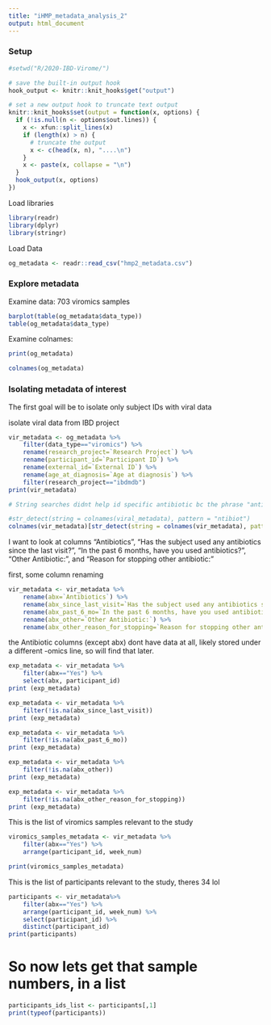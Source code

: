 ```yaml
---
title: "iHMP_metadata_analysis_2"
output: html_document
---
```


### Setup

```r
#setwd("R/2020-IBD-Virome/")
```

```r
# save the built-in output hook
hook_output <- knitr::knit_hooks$get("output")

# set a new output hook to truncate text output
knitr::knit_hooks$set(output = function(x, options) {
  if (!is.null(n <- options$out.lines)) {
    x <- xfun::split_lines(x)
    if (length(x) > n) {
      # truncate the output
      x <- c(head(x, n), "....\n")
    }
    x <- paste(x, collapse = "\n")
  }
  hook_output(x, options)
})
```


Load libraries
```r
library(readr)
library(dplyr)
library(stringr)
```

Load Data
```r
og_metadata <- readr::read_csv("hmp2_metadata.csv")
```

### Explore metadata
Examine data:
703 viromics samples
```r
barplot(table(og_metadata$data_type))
table(og_metadata$data_type)
```

Examine colnames:
```r
print(og_metadata)
```
```r
colnames(og_metadata)
```

### Isolating metadata of interest
The first goal will be to isolate only subject IDs with viral data

isolate viral data from IBD project

```r
vir_metadata <- og_metadata %>%
    filter(data_type=="viromics") %>%
    rename(research_project=`Research Project`) %>%
    rename(participant_id=`Participant ID`) %>%
    rename(external_id=`External ID`) %>%
    rename(age_at_diagnosis=`Age at diagnosis`) %>%
    filter(research_project=="ibdmdb")
print(vir_metadata)
```


```r
# String searches didnt help id specific antibiotic bc the phrase "antibiotic" is not present in the table, just the whole names of the antibiotic. but it did help id relevant columns

#str_detect(string = colnames(viral_metadata), pattern = "ntibiot")
colnames(vir_metadata)[str_detect(string = colnames(vir_metadata), pattern = "ntibiot")]

```

I want to look at columns "Antibiotics", "Has the subject used any antibiotics since the last visit?", "In the past 6 months, have you used antibiotics?", "Other Antibiotic:", and "Reason for stopping other antibiotic:"

first, some column renaming
```r
vir_metadata <- vir_metadata %>%
    rename(abx=`Antibiotics`) %>%
    rename(abx_since_last_visit=`Has the subject used any antibiotics since the last visit?`) %>%
    rename(abx_past_6_mo=`In the past 6 months, have you used antibiotics?`) %>%
    rename(abx_other=`Other Antibiotic:`) %>%
    rename(abx_other_reason_for_stopping=`Reason for stopping other antibiotic:`)

```

the Antibiotic columns (except abx) dont have data at all, likely stored under a different -omics line, so will find that later. 
```r
exp_metadata <- vir_metadata %>%
    filter(abx=="Yes") %>%
    select(abx, participant_id)
print (exp_metadata)

exp_metadata <- vir_metadata %>%
    filter(!is.na(abx_since_last_visit))
print (exp_metadata)

exp_metadata <- vir_metadata %>%
    filter(!is.na(abx_past_6_mo))
print (exp_metadata)

exp_metadata <- vir_metadata %>%
    filter(!is.na(abx_other))
print (exp_metadata)

exp_metadata <- vir_metadata %>%
    filter(!is.na(abx_other_reason_for_stopping))
print (exp_metadata)

```
This is the list of viromics samples relevant to the study
```r
viromics_samples_metadata <- vir_metadata %>%
    filter(abx=="Yes") %>%
    arrange(participant_id, week_num)

print(viromics_samples_metadata)
```

This is the list of participants relevant to the study, theres 34 lol
```r
participants <- vir_metadata%>%
    filter(abx=="Yes") %>%
    arrange(participant_id, week_num) %>%
    select(participant_id) %>%
    distinct(participant_id)
print(participants)
```


# So now lets get that sample numbers, in a list

```r
participants_ids_list <- participants[,1]
print(typeof(participants))
```



